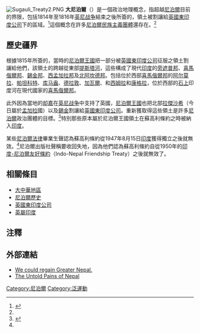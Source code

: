 [[File:Sugauli_Treaty2.PNG|right]]
'''大尼泊爾'''（{{lang-en|Greater Nepal}}）是一個政治地理概念，指超越[[尼泊爾|尼泊爾]]目前的界限，包括1814年至1816年[[英尼战争|英尼战争]]結束之後所簽的{{tsl|en|Sugauli Treaty|蘇高利條約}}，領土被割讓給[[英國東印度公司|英國東印度公司]]下的區域。<ref name="Telegraph Nepal">{{Cite web |url=http://telegraphnepal.com/news_det.php?news_id=1918 |title=尼泊爾電報 |accessdate=2010-08-11 |archive-date=2010-07-10 |archive-url=https://web.archive.org/web/20100710021100/http://telegraphnepal.com/news_det.php?news_id=1918 |dead-url=no }}</ref>這個概念在許多[[尼泊爾|尼泊爾]][[民族主義|民族主義]][[團體|團體]]還存在。<ref name="Telegraph Nepal"/>

== 歷史疆界 ==
根據1815年所簽的{{tsl|en|Sugauli Treaty|蘇高利條約}}，當時的[[尼泊爾王國|尼泊爾王國]]把一部分被[[英國東印度公司|英國東印度公司]]征服之領土割讓給他們，該領土的跨越從東部[[提斯塔河|提斯塔河]]，這些構成了現代[[印度|印度]]的[[旁遮普邦|旁遮普邦]]、[[喜馬偕爾邦|喜馬偕爾邦]]、[[錫金邦|錫金邦]]、[[西孟加拉邦|西孟加拉邦]]及[[北阿坎德邦|北阿坎德邦]]。包括位於西部[[喜馬偕爾邦|喜馬偕爾邦]]的[[阿尔莫拉|阿尔莫拉]]、[[帕坦科特|帕坦科特]]、[[库马盎专区|库马盎]]、[[德拉敦|德拉敦]]、[[加瓦尔专区|加瓦爾]]、{{tsl|en|Sirmur|錫爾穆爾}}和[[西姆拉|西姆拉]]和[[康格拉|康格拉]]，位於西部的[[石上|石上]]印度河在現代國家的[[喜馬偕爾邦|喜馬偕爾邦]]。

此外因為當地的[[却嘉|却嘉]]在[[英尼战争|英尼战争]]中支持了英國，[[尼泊爾王國|尼泊爾王國]]也把北部[[拉杰沙希市|拉傑沙希]]（今日屬於[[孟加拉|孟加拉]]國）以及[[錫金|錫金]]割讓給[[英國東印度公司|英國東印度公司]]。重新獲取得這些領土是許多[[尼泊爾|尼泊爾]]政治團體的目標。<ref name="Complete (Greater) Nepal">{{Cite web |url=http://timesofindia.indiatimes.com/articleshow/1273683.cms |title=Complete (Greater) Nepal |accessdate=2010-08-11 |archive-date=2009-02-06 |archive-url=https://web.archive.org/web/20090206162227/http://timesofindia.indiatimes.com/articleshow/1273683.cms |dead-url=no }}</ref>特別那些原本屬於尼泊爾王國領土在蘇高利條約之時被納入[[印度|印度]]。

某些[[尼泊爾|尼泊爾]][[法律|法律]]畢業生聲認為蘇高利條約從1947年8月15日[[印度|印度]]獲得獨立之後就無效。<ref name="Telegraph Nepal"/>尼泊爾出版社聲稱要收回失地，因為他們認為蘇高利條約自從1950年的[[印度-尼泊爾友好條約|印度-尼泊爾友好條約]]（Indo-Nepal Friendship Treaty）之後就無效了。

== 相關條目 ==
* [[大中華地區|大中華地區]]
* [[尼泊爾歷史|尼泊爾歷史]]
* [[英國東印度公司|英國東印度公司]]
* [[英屬印度|英屬印度]]

== 注釋 ==
{{Reflist}}

== 外部連結 ==
* [http://ramkshrestha.wordpress.com/2010/06/17/we-could-regain-greater-nepal-2/ We could regain Greater Nepal.]{{Wayback|url=http://ramkshrestha.wordpress.com/2010/06/17/we-could-regain-greater-nepal-2/ |date=20110718104331 }} {{en icon}}
* [http://newsblaze.com/story/20060606130709nnnn.nb/topstory.html The Untold Pains of Nepal]{{Wayback|url=http://newsblaze.com/story/20060606130709nnnn.nb/topstory.html |date=20111127063836 }} {{en icon}}

{{民族統一主義}}
{{泛民族主義}}

[[Category:尼泊爾|Category:尼泊爾]]
[[Category:泛運動|Category:泛運動]]